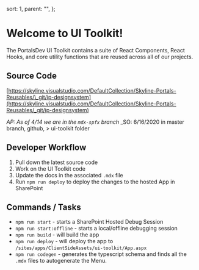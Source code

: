   sort: 1,
  parent: "",
};

# Welcome to UI Toolkit!

The PortalsDev UI Toolkit contains a suite of React Components, React Hooks, and core utility functions that are
reused across all of our projects.

## Source Code

[https://skyline.visualstudio.com/DefaultCollection/Skyline-Portals-Reusables/\_git/ip-designsystem](https://skyline.visualstudio.com/DefaultCollection/Skyline-Portals-Reusables/_git/ip-designsystem)

_AP: As of 4/14 we are in the `mdx-spfx` branch_
\_SO: 6/16/2020 in master branch, github, > ui-toolkit folder

## Developer Workflow

1. Pull down the latest source code
2. Work on the UI Toolkit code
3. Update the docs in the associated `.mdx` file
4. Run `npm run deploy` to deploy the changes to the hosted App in SharePoint

## Commands / Tasks

- `npm run start` - starts a SharePoint Hosted Debug Session
- `npm run start:offline` - starts a local/offline debugging session
- `npm run build` - will build the app
- `npm run deploy` - will deploy the app to `/sites/apps/ClientSideAssets/ui-toolkit/App.aspx`
- `npm run codegen` - generates the typescript schema and finds all the `.mdx` files to autogenerate the Menu.
